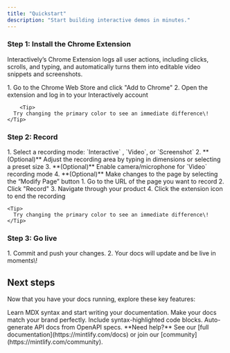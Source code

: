 ```yaml
---
title: "Quickstart"
description: "Start building interactive demos in minutes."
---
```


### **Step 1: Install the Chrome Extension**

Interactively’s Chrome Extension logs all user actions, including clicks, scrolls, and typing, and automatically turns them into editable video snippets and screenshots.

<AccordionGroup>
  <Accordion title="Download from the Chrome Web Store" icon="download" iconType="regular">
    1. Go to the Chrome Web Store and click "Add to Chrome"
    2. Open the extension and log in to your Interactively account
    
        <Tip>
      Try changing the primary color to see an immediate difference\!
    </Tip>
  </Accordion>
</AccordionGroup>

### **Step 2: Record**

<AccordionGroup>
  <Accordion title="Configure recording settings" icon="gear">
    1. Select a recording mode: `Interactive` , `Video`, or `Screenshot`
    2. **(Optional)** Adjust the recording area by typing in dimensions or selecting a preset size
    3. **(Optional)** Enable camera/microphone for `Video` recording mode
    4. **(Optional)** Make changes to the page by selecting the “Modify Page” button
  </Accordion>
  <Accordion title="Record" icon="video">
    1. Go to the URL of the page you want to record
    2. Click "Record"
    3. Navigate through your product 
    4. Click the extension icon to end the recording

    <Tip>
      Try changing the primary color to see an immediate difference\!
    </Tip>
  </Accordion>
</AccordionGroup>

### Step 3: Go live

<Accordion title="Publish your docs" icon="rocket">
  1. Commit and push your changes.
  2. Your docs will update and be live in moments\!
</Accordion>

## Next steps

Now that you have your docs running, explore these key features:

<CardGroup cols={2}>
  <Card title="Write Content" icon="pen-to-square" href="/essentials/markdown">
    Learn MDX syntax and start writing your documentation.
  </Card>
  <Card title="Customize style" icon="palette" href="/essentials/settings">
    Make your docs match your brand perfectly.
  </Card>
  <Card title="Add code examples" icon="square-code" href="/essentials/code">
    Include syntax-highlighted code blocks.
  </Card>
  <Card title="API documentation" icon="code" href="/api-reference/introduction">
    Auto-generate API docs from OpenAPI specs.
  </Card>
</CardGroup>

<Note>
  **Need help?** See our [full documentation](https://mintlify.com/docs) or join our [community](https://mintlify.com/community).
</Note>